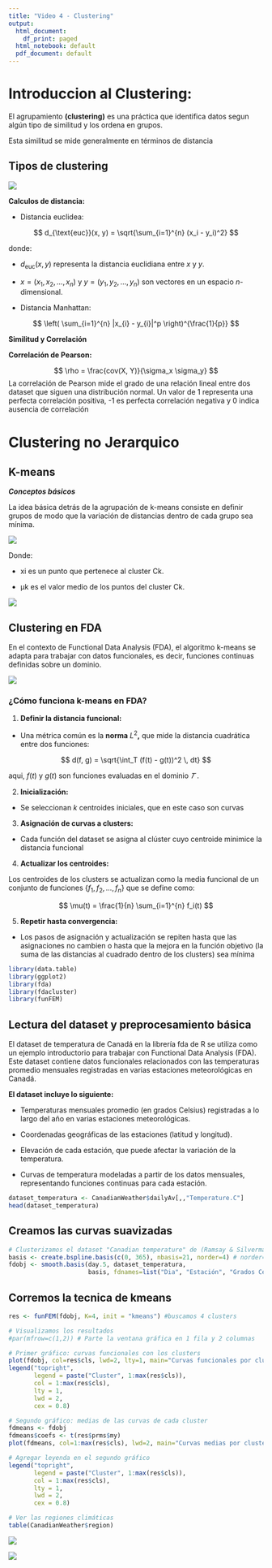 ```yaml
---
title: "Video 4 - Clustering"
output:
  html_document:
    df_print: paged
  html_notebook: default
  pdf_document: default
---
```


# Introduccion al Clustering:

El agrupamiento **(clustering)** es una práctica que identifica datos segun algún tipo de similitud y los ordena en grupos.

Esta similitud se mide generalmente en términos de distancia

## Tipos de clustering

![](images/clipboard-3022266058.png)

**Calculos de distancia:**

-   Distancia euclidea:

$$
d_{\text{euc}}(x, y) = \sqrt{\sum_{i=1}^{n} (x_i - y_i)^2}
$$

donde:

-   $d_{\text{euc}}(x, y)$ representa la distancia euclidiana entre $x$ y $y$.

-   $x = (x_1, x_2, \dots, x_n)$ y $y = (y_1, y_2, \dots, y_n)$ son vectores en un espacio $n$-dimensional.

-   Distancia Manhattan:

$$
\left( \sum_{i=1}^{n} |x_{i} - y_{i}|^p \right)^{\frac{1}{p}}
$$

**Similitud y Correlación**

**Correlación de Pearson:**

$$
\rho = \frac{cov(X, Y)}{\sigma_x \sigma_y}
$$ La correlación de Pearson mide el grado de una relación lineal entre dos dataset que siguen una distribución normal. Un valor de 1 representa una perfecta correlación positiva, -1 es perfecta correlación negativa y 0 indica ausencia de correlación

# Clustering no Jerarquico

## K-means

***Conceptos básicos***

La idea básica detrás de la agrupación de k-means consiste en definir grupos de modo que la variación de distancias dentro de cada grupo sea mínima.

![](images/clipboard-3680745052.png)

Donde:

-   xi es un punto que pertenece al cluster Ck.

-   μk es el valor medio de los puntos del cluster Ck.

![](images/clipboard-384426224.png)

## Clustering en FDA

En el contexto de Functional Data Analysis (FDA), el algoritmo k-means se adapta para trabajar con datos funcionales, es decir, funciones continuas definidas sobre un dominio.

![](images/clipboard-1794559554.png)

### ¿Cómo funciona k-means en FDA?

1.  **Definir la distancia funcional:**

-    Una métrica común es la **norma** $L^2$**,** que mide la distancia cuadrática entre dos funciones:

$$
d(f, g) = \sqrt{\int_T (f(t) - g(t))^2 \, dt}
$$

aqui, $f(t)$ y $g(t)$ son funciones evaluadas en el dominio $𝑇$ .

2.  **Inicialización:**

-   Se seleccionan $k$ centroides iniciales, que en este caso son curvas

3.  **Asignación de curvas a clusters:**

-   Cada función del dataset se asigna al clúster cuyo centroide minimice la distancia funcional

4.  **Actualizar los centroides:**

Los centroides de los clusters se actualizan como la media funcional de un conjunto de funciones $\{ f_1, f_2, \dots, f_n \}$ que se define como:

$$
\mu(t) = \frac{1}{n} \sum_{i=1}^{n} f_i(t)
$$

5.  **Repetir hasta convergencia:**

-   Los pasos de asignación y actualización se repiten hasta que las asignaciones no cambien o hasta que la mejora en la función objetivo (la suma de las distancias al cuadrado dentro de los clusters) sea mínima

```r
library(data.table)
library(ggplot2)
library(fda)
library(fdacluster)
library(funFEM)
```

## Lectura del dataset y preprocesamiento básica

El dataset de temperatura de Canadá en la librería fda de R se utiliza como un ejemplo introductorio para trabajar con Functional Data Analysis (FDA). Este dataset contiene datos funcionales relacionados con las temperaturas promedio mensuales registradas en varias estaciones meteorológicas en Canadá.

**El dataset incluye lo siguiente:**

-   Temperaturas mensuales promedio (en grados Celsius) registradas a lo largo del año en varias estaciones meteorológicas.

-   Coordenadas geográficas de las estaciones (latitud y longitud).

-   Elevación de cada estación, que puede afectar la variación de la temperatura.

-   Curvas de temperatura modeladas a partir de los datos mensuales, representando funciones continuas para cada estación.

```r
dataset_temperatura <- CanadianWeather$dailyAv[,,"Temperature.C"]
head(dataset_temperatura)

```

## Creamos las curvas suavizadas

```r
# Clusterizamos el dataset "Canadian temperature" de (Ramsay & Silverman)
basis <- create.bspline.basis(c(0, 365), nbasis=21, norder=4) # norder=4 : cubic spline
fdobj <- smooth.basis(day.5, dataset_temperatura, 
                      basis, fdnames=list("Dia", "Estación", "Grados Celsius"))$fd
```

## Corremos la tecnica de kmeans

```r
res <- funFEM(fdobj, K=4, init = "kmeans") #buscamos 4 clusters
```

```r
# Visualizamos los resultados
#par(mfrow=c(1,2)) # Parte la ventana gráfica en 1 fila y 2 columnas

# Primer gráfico: curvas funcionales con los clusters
plot(fdobj, col=res$cls, lwd=2, lty=1, main="Curvas funcionales por cluster")
legend("topright", 
       legend = paste("Cluster", 1:max(res$cls)), 
       col = 1:max(res$cls), 
       lty = 1, 
       lwd = 2, 
       cex = 0.8)

# Segundo gráfico: medias de las curvas de cada cluster
fdmeans <- fdobj
fdmeans$coefs <- t(res$prms$my)
plot(fdmeans, col=1:max(res$cls), lwd=2, main="Curvas medias por cluster")

# Agregar leyenda en el segundo gráfico
legend("topright", 
       legend = paste("Cluster", 1:max(res$cls)), 
       col = 1:max(res$cls), 
       lty = 1, 
       lwd = 2, 
       cex = 0.8)

```

```r


# Ver las regiones climáticas
table(CanadianWeather$region)

```

![](images/clipboard-2666949971.png)

![](images/clipboard-517997902.png)
